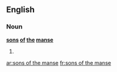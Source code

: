 ==English==

===Noun===
'''[[sons]] [[of]] [[the]] [[manse]]''' {{p}}

# {{plural of|[[son of the manse]]}}

[[ar:sons of the manse]]
[[fr:sons of the manse]]